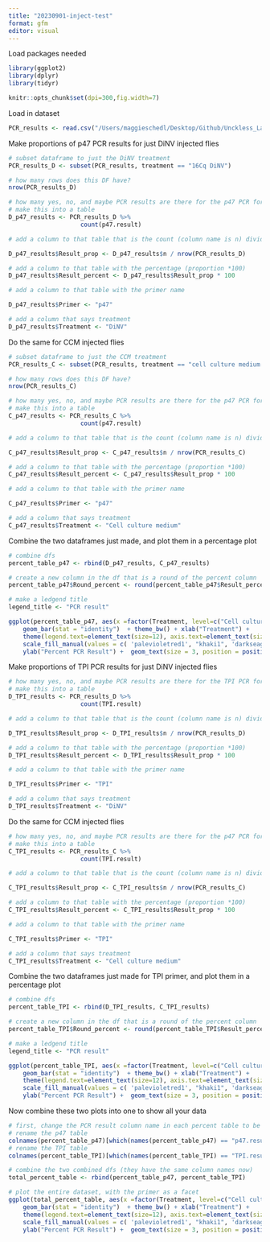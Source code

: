```yaml
---
title: "20230901-inject-test"
format: gfm
editor: visual
---
```


Load packages needed

```r
library(ggplot2)
library(dplyr)
library(tidyr)
```

```r
knitr::opts_chunk$set(dpi=300,fig.width=7)
```

Load in dataset

```r
PCR_results <- read.csv("/Users/maggieschedl/Desktop/Github/Unckless_Lab_Resources/PCR_analysis/20230901-inject-test/20230901-inject-test.csv")

```

Make proportions of p47 PCR results for just DiNV injected flies

```r
# subset dataframe to just the DiNV treatment
PCR_results_D <- subset(PCR_results, treatment == "16Cq DiNV")

# how many rows does this DF have?
nrow(PCR_results_D)

# how many yes, no, and maybe PCR results are there for the p47 PCR for the DiNV poked flies?
# make this into a table 
D_p47_results <- PCR_results_D %>% 
                    count(p47.result)

# add a column to that table that is the count (column name is n) divided by the number of rows to get a proportion

D_p47_results$Result_prop <- D_p47_results$n / nrow(PCR_results_D)

# add a column to that table with the percentage (proportion *100)
D_p47_results$Result_percent <- D_p47_results$Result_prop * 100

# add a column to that table with the primer name

D_p47_results$Primer <- "p47"

# add a column that says treatment
D_p47_results$Treatment <- "DiNV"
```

Do the same for CCM injected flies

```r
# subset dataframe to just the CCM treatment
PCR_results_C <- subset(PCR_results, treatment == "cell culture medium ")

# how many rows does this DF have?
nrow(PCR_results_C)

# how many yes, no, and maybe PCR results are there for the p47 PCR for the CCM injected flies?
# make this into a table 
C_p47_results <- PCR_results_C %>% 
                    count(p47.result)

# add a column to that table that is the count (column name is n) divided by the number of rows to get a proportion

C_p47_results$Result_prop <- C_p47_results$n / nrow(PCR_results_C)

# add a column to that table with the percentage (proportion *100)
C_p47_results$Result_percent <- C_p47_results$Result_prop * 100

# add a column to that table with the primer name

C_p47_results$Primer <- "p47"

# add a column that says treatment
C_p47_results$Treatment <- "Cell culture medium"
```

Combine the two dataframes just made, and plot them in a percentage plot

```r
# combine dfs
percent_table_p47 <- rbind(D_p47_results, C_p47_results)

# create a new column in the df that is a round of the percent column
percent_table_p47$Round_percent <- round(percent_table_p47$Result_percent)

# make a ledgend title
legend_title <- "PCR result"

ggplot(percent_table_p47, aes(x =factor(Treatment, level=c("Cell culture medium", "DiNV")), y = Round_percent, label=Round_percent,fill =factor(p47.result, level=c('no', 'maybe', 'yes')))) +
    geom_bar(stat = "identity")  + theme_bw() + xlab("Treatment") +
    theme(legend.text=element_text(size=12), axis.text=element_text(size=12)) + 
    scale_fill_manual(values = c( 'palevioletred1', "khaki1", 'darkseagreen1'), legend_title ) + 
    ylab("Percent PCR Result") +  geom_text(size = 3, position = position_stack(vjust = 0.5))

```

Make proportions of TPI PCR results for just DiNV injected flies

```r
# how many yes, no, and maybe PCR results are there for the TPI PCR for the DiNV poked flies?
# make this into a table 
D_TPI_results <- PCR_results_D %>% 
                    count(TPI.result)

# add a column to that table that is the count (column name is n) divided by the number of rows to get a proportion

D_TPI_results$Result_prop <- D_TPI_results$n / nrow(PCR_results_D)

# add a column to that table with the percentage (proportion *100)
D_TPI_results$Result_percent <- D_TPI_results$Result_prop * 100

# add a column to that table with the primer name

D_TPI_results$Primer <- "TPI"

# add a column that says treatment
D_TPI_results$Treatment <- "DiNV"
```

Do the same for CCM injected flies

```r
# how many yes, no, and maybe PCR results are there for the p47 PCR for the DiNV poked flies?
# make this into a table 
C_TPI_results <- PCR_results_C %>% 
                    count(TPI.result)

# add a column to that table that is the count (column name is n) divided by the number of rows to get a proportion

C_TPI_results$Result_prop <- C_TPI_results$n / nrow(PCR_results_C)

# add a column to that table with the percentage (proportion *100)
C_TPI_results$Result_percent <- C_TPI_results$Result_prop * 100

# add a column to that table with the primer name

C_TPI_results$Primer <- "TPI"

# add a column that says treatment
C_TPI_results$Treatment <- "Cell culture medium"
```

Combine the two dataframes just made for TPI primer, and plot them in a percentage plot

```r

# combine dfs
percent_table_TPI <- rbind(D_TPI_results, C_TPI_results)

# create a new column in the df that is a round of the percent column
percent_table_TPI$Round_percent <- round(percent_table_TPI$Result_percent)

# make a ledgend title
legend_title <- "PCR result"

ggplot(percent_table_TPI, aes(x =factor(Treatment, level=c("Cell culture medium", "DiNV")), y = Round_percent, label=Round_percent,fill =factor(TPI.result, level=c('no', 'maybe', 'yes')))) +
    geom_bar(stat = "identity")  + theme_bw() + xlab("Treatment") +
    theme(legend.text=element_text(size=12), axis.text=element_text(size=12)) + 
    scale_fill_manual(values = c( 'palevioletred1', "khaki1", 'darkseagreen1'), legend_title ) + 
    ylab("Percent PCR Result") +  geom_text(size = 3, position = position_stack(vjust = 0.5))

```


Now combine these two plots into one to show all your data 

```r
# first, change the PCR result column name in each percent table to be non-specific 
# rename the p47 table
colnames(percent_table_p47)[which(names(percent_table_p47) == "p47.result")] <- "PCR.result"
# rename the TPI table
colnames(percent_table_TPI)[which(names(percent_table_TPI) == "TPI.result")] <- "PCR.result"

# combine the two combined dfs (they have the same column names now)
total_percent_table <- rbind(percent_table_p47, percent_table_TPI)

# plot the entire dataset, with the primer as a facet 
ggplot(total_percent_table, aes(x =factor(Treatment, level=c("Cell culture medium", "DiNV")), y = Round_percent, label=Round_percent,fill =factor(PCR.result, level=c('no', 'maybe', 'yes')))) +
    geom_bar(stat = "identity")  + theme_bw() + xlab("Treatment") +
    theme(legend.text=element_text(size=12), axis.text=element_text(size=12)) + 
    scale_fill_manual(values = c( 'palevioletred1', "khaki1", 'darkseagreen1'), legend_title ) + 
    ylab("Percent PCR Result") +  geom_text(size = 3, position = position_stack(vjust = 0.5)) + facet_grid(~Primer)

```




